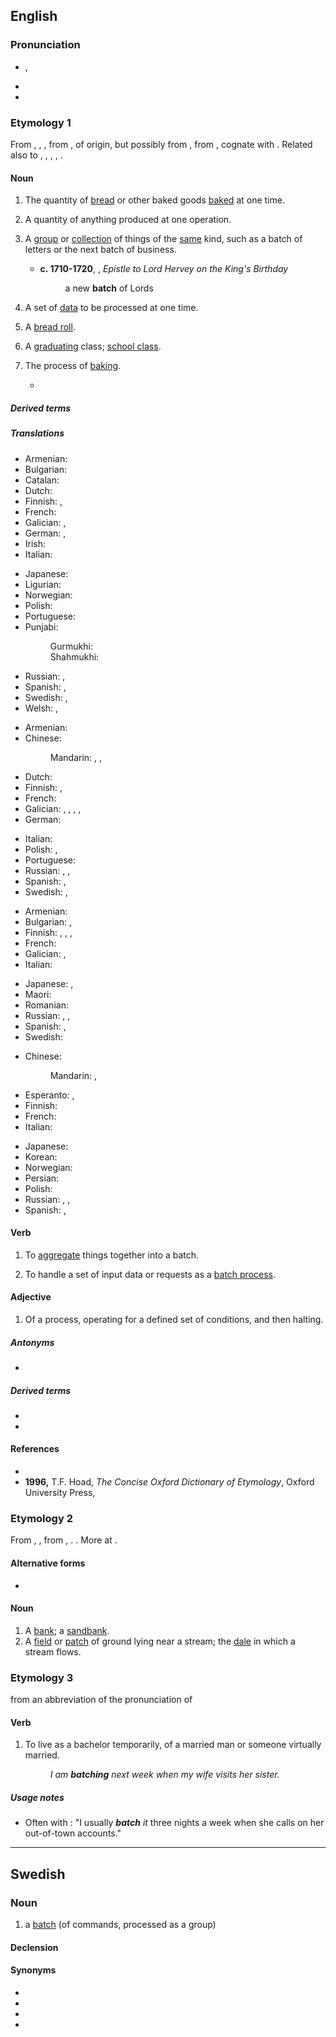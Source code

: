 {{also|Batch}}
==English==

===Pronunciation===
* {{enPR|băch}}, {{IPA|en|/bæt͡ʃ/}}
* {{audio|en|en-us-batch.ogg|Audio (US)}}
* {{rhymes|en|ætʃ|s=1}}

===Etymology 1===
From {{inh|en|enm|bach}}, {{m|enm|bache}}, {{m|enm|bahche}}, from {{inh|en|ang|*bæċċ|t=something baked}}, of {{unk|en|title=uncertain}} origin, but possibly from {{inh|en|gmw-pro|*bakku}}, from {{inh|en|gem-pro|*bakkuz|t=baking, baked goods}}, cognate with {{cog|gmh|becke|t=something baked, pastry, baking, bakery}}. Related also to {{m+|ang|bacan|t=to bake}}, {{cog|ang|ġebæc|t=something baked}}, {{cog|nl|gebak}}, {{cog|de|Gebäck}}, {{cog|nl|baksel}}.

====Noun====
{{en-noun}}

# The quantity of [[bread]] or other baked goods [[bake]]d at one time.
#: {{syn|en|recipe}}
#: {{ux|en|We made a '''batch''' of cookies to take to the party.}}
# {{lb|en|by extension}} A quantity of anything produced at one operation.
#: {{syn|en|pressing|run|lot}}
#: {{ux|en|We poured a bucket of water in at the top, and the ice-maker dispensed a '''batch''' of ice-cubes at the bottom.}}
# A [[group]] or [[collection]] of things of the [[same]] kind, such as a batch of letters or the next batch of business.
#: {{syn|en|group|lot}}
#* '''c. 1710-1720''', {{w|Lady Mary Wortley Montagu}}, ''Epistle to Lord Hervey on the King's Birthday''
#*: a new '''batch''' of Lords
# {{lb|en|computing}} A set of [[data]] to be processed at one time.
#: {{ux|en|The system throttled itself to '''batches''' of 50 requests at a time to keep the thread count under control.}}
# {{lb|en|UK|dialect|Midlands}} A [[bread roll]].
# {{lb|en|Philippines}} A [[graduating]] class; [[school class]].
#: {{ux|en|She was the valedictorian of '''Batch''' '73.}}
# {{lb|en|obsolete}} The process of [[baking]].
#* {{quote-book|en|year=1551|author=T. Wilson|title=Logike 42 b|passage=Except the baker doe his part also in the '''batch'''.}}

=====Derived terms=====
{{der2|en|batch file|batch edit|batch job|batch processing|batch production|batch queue|batch-edit|batchmate}}

=====Translations=====
{{trans-top|quantity of baked goods made at one time}}
* Armenian: {{t+|hy|խմբաքանակ }}
* Bulgarian: {{t|bg|фурна}}
* Catalan: {{t+|ca|fornada|f}}
* Dutch: {{t+|nl|lot|n}}
* Finnish: {{t+|fi|erä}}, {{t+|fi|satsi}}
* French: {{t+|fr|fournée|f}}
* Galician: {{t+|gl|fornada|f}}, {{t+|gl|cocedura|f}}
* German: {{t+|de|Liefermenge|f}}, {{t+|de|Stapel|m}}
* Irish: {{t|ga|baisc|f}}
* Italian: {{t+|it|infornata|f}}
{{trans-mid}}
* Japanese: {{t|ja|[[ひと]][[焼き]][[分]]|tr=ひとやきぶん, hitoyaki-bun}}
* Ligurian: {{t|lij|fornâ|f}}
* Norwegian: {{t+|no|ladning|f}}
* Polish: {{t+|pl|partia|f}}
* Portuguese: {{t|pt|fornada|f}}
* Punjabi:
*: Gurmukhi: {{t|pa|ਪਰਾਗਾ|m}}
*: Shahmukhi: {{t|pa|پَراگا|m}}
* Russian: {{t+|ru|па́ртия|f}}, {{t+|ru|по́рция|f}}
* Spanish: {{t|es|hornada|f}},  {{t+|es|tanda|f}}
* Swedish: {{t+|sv|bak|n}}, {{t+|sv|sats|c}}
* Welsh: {{t|cy|pobiad|m}}, {{t|cy|crasiad|m}}
{{trans-bottom}}

{{trans-top|quantity of anything produced in one operation}}
* Armenian: {{t+|hy|խմբաքանակ }}
* Chinese:
*: Mandarin: {{t|cmn|批次|tr=pīcì|sc=Hani}}, {{t+|cmn|批|tr=pī|sc=Hani}}, {{t+|cmn|批量|tr=pīliàng|sc=Hani}}
* Dutch: {{t+|nl|lot|n}}
* Finnish: {{t+|fi|erä}}, {{t+|fi|kertaerä}}
* French: {{t+|fr|lot|m}}
* Galician: {{t|gl|custribada|f}}, {{t|gl|nicrada|f}}, {{t|gl|tanecada|f}}, {{t+|gl|lote|m}}, {{t+|gl|partilla|f}}
* German: {{t+|de|Partie|f}}
{{trans-mid}}
* Italian: {{t+|it|lotto|m}}
* Polish: {{t+|pl|wsad}}, {{t+|pl|partia|f}}
* Portuguese: {{t+|pt|lote}}
* Russian: {{t+|ru|па́ртия|f}}, {{t+|ru|се́рия|f}}, {{t+|ru|паке́т|m}}
* Spanish: {{t+|es|lote|m}},  {{t+|es|tanda|f}}
* Swedish: {{t+|sv|sats|c}}, {{t+|sv|batch}}
{{trans-bottom}}

{{trans-top|group or collection of things of the same kind}}
* Armenian: {{t+|hy|խմբաքանակ }}
* Bulgarian: {{t+|bg|партида}}, {{t+|bg|порция}}
* Finnish: {{t+|fi|joukko}}, {{t+|fi|sarja}}, {{t+|fi|nippu}}, {{t+|fi|kimppu}}
* French: {{t+|fr|jeu|m}}
* Galician: {{t|gl|mada|f}}, {{t|gl|runfra|f}}
* Italian: {{t+|it|serie|f}}
{{trans-mid}}
* Japanese: {{t+|ja|束|tr=たば, taba}}, {{t+|ja|群れ|tr=むれ, mure}}
* Maori: {{t|mi|rakerake}}
* Romanian: {{t+|ro|șarjă|f}}
* Russian: {{t+|ru|па́ртия|f}}, {{t+|ru|паке́т|m}}, {{t+|ru|по́рция|f}}
* Spanish: {{t+|es|lote|m}},  {{t+|es|juego|f}}
* Swedish: {{t+|sv|sats|c}}
{{trans-bottom}}

{{trans-top|computing}}
* Chinese:
*: Mandarin: {{t|cmn|程序組|sc=Hani}}, {{t|cmn|程序组|tr=chéngxù zǔ|sc=Hani}}
* Esperanto: {{t|eo|staplo}}, {{t|eo|baĉo}}
* Finnish: {{t+|fi|erä}}
* French: {{t+|fr|lot|m}}
* Italian: {{t+|it|batch|m}}
{{trans-mid}}
* Japanese: {{t|ja|バッチ|tr=batchi|sc=Jpan}}
* Korean: {{t+|ko|일괄|n}}
* Norwegian: {{t|no|batch}}
* Persian: {{t+|fa|بچ|tr=bač|sc=fa-Arab}}
* Polish: {{t+|pl|stos|m}}
* Russian: {{t+|ru|паке́т|m}}, {{t|ru|бэтч|m}}, {{t|ru|бэч|m}}
* Spanish: {{t+|es|lote|m}}, {{t|es|[[procesamiento]] por lotes}}
{{trans-bottom}}

====Verb====
{{en-verb}}

# {{lb|en|transitive}} To [[aggregate]] things together into a batch.
#: {{ux|en|The contractor '''batched''' the purchase orders for the entire month into one statement.}}
# {{lb|en|transitive|computing}} To handle a set of input data or requests as a [[batch process]].
#: {{ux|en|The purchase requests for the day were stored in a queue and '''batched''' for printing the next morning.}}

====Adjective====
{{en-adj|-}}

# Of a process, operating for a defined set of conditions, and then halting.
#: {{ux|en|The plant had two '''batch''' assembly lines for packaging, as well as a continuous feed production line.}}

=====Antonyms=====
* {{l|en|continuous}}

=====Derived terms=====
* {{l|en|batch mode}}
* {{l|en|batch process}}

====References====
* {{R:Webster 1913}}
* '''1996,''' T.F. Hoad, ''The Concise Oxford Dictionary of Etymology'', Oxford University Press, {{ISBN|0192830988}}

===Etymology 2===
From {{inh|en|enm|bache}}, {{m|enm|bæcche}}, from {{inh|en|ang|bæċ}}, {{m|ang|beċe||brook, stream}}. {{doublet|en|beck}}. More at {{l|en|beach}}.

====Alternative forms====
* {{alter|en|baiche||obsolete}}

====Noun====
{{en-noun}}

# A [[bank]]; a [[sandbank]].
# A [[field]] or [[patch]] of ground lying near a stream; the [[dale]] in which a stream flows.

===Etymology 3===
from an abbreviation of the pronunciation of {{m|en|bachelor||unmarried adult male}}

====Verb====
{{en-verb}}

# {{lb|en|informal}} To live as a bachelor temporarily, of a married man or someone virtually married.
#: ''I am '''batching''' next week when my wife visits her sister.''

=====Usage notes=====
* Often with {{m|en|it}}: "I usually '''''batch''' it'' three nights a week when she calls on her out-of-town accounts."

----

==Swedish==

===Noun===
{{sv-noun|c}}

# {{lb|sv|computing|slang}} a [[#English|batch]] (of commands, processed as a group)

====Declension====
{{sv-infl-noun-c-er}}
{{sv-infl-noun-c-ar}}

====Synonyms====
* {{l|sv|kommandofil}}
* {{l|sv|körning}}
* {{l|sv|program}}
* {{l|sv|sats}}